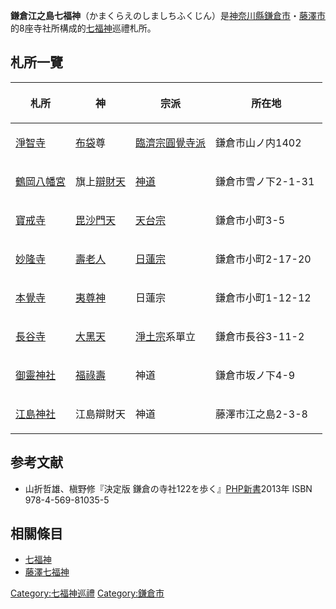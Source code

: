 '''鎌倉江之島七福神'''（かまくらえのしましちふくじん）是[[神奈川縣|神奈川縣]][[鎌倉市|鎌倉市]]・[[藤澤市|藤澤市]]的8座寺社所構成的[[七福神|七福神]]巡禮札所。

== 札所一覽 ==
{| class="wikitable"
! 札所 !! 神 !! 宗派 !! 所在地
|-
| [[淨智寺|淨智寺]] || [[布袋和尚|布袋]]尊 || [[臨濟宗圓覺寺派|臨濟宗圓覺寺派]] || 鎌倉市山ノ内1402 
|-
| [[鶴岡八幡宮|鶴岡八幡宮]] || 旗上[[辯財天|辯財天]] || [[神道|神道]] || 鎌倉市雪ノ下2-1-31 
|-
| [[寶戒寺|寶戒寺]] || [[毘沙門天|毘沙門天]] || [[天台宗|天台宗]] || 鎌倉市小町3-5 
|-
| [[妙隆寺_(鎌倉市)|妙隆寺]] || [[壽老人|壽老人]] || [[日蓮宗|日蓮宗]] || 鎌倉市小町2-17-20 
|-
| [[本覺寺_(鎌倉市)|本覺寺]] || [[惠比壽|夷尊神]] || 日蓮宗 || 鎌倉市小町1-12-12 
|-
| [[長谷寺_(鎌倉市)|長谷寺]] || [[大黑天|大黑天]] || [[淨土宗|淨土宗]]系單立 || 鎌倉市長谷3-11-2 
|-
| [[御靈神社_(鎌倉市)|御靈神社]] || [[福祿壽_(日本神祇)|福祿壽]] || 神道 || 鎌倉市坂ノ下4-9 
|-
| [[江島神社|江島神社]] || 江島辯財天 || 神道 || 藤澤市江之島2-3-8 
|}

== 参考文献 ==
*山折哲雄、槇野修『決定版 鎌倉の寺社122を歩く』[[PHP新書|PHP新書]]2013年 ISBN 978-4-569-81035-5

== 相關條目 ==
* [[七福神|七福神]]
* [[藤澤七福神|藤澤七福神]]

[[Category:七福神巡禮|Category:七福神巡禮]]
[[Category:鎌倉市|Category:鎌倉市]]